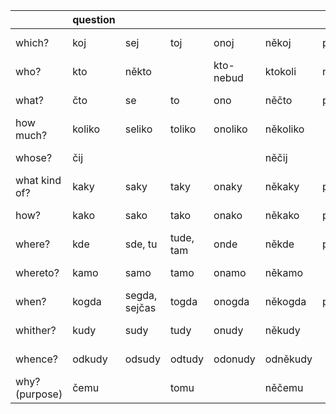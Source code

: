 |               | question    |         |         |         |          |           |                  |                |         |         |         |
| ------------- | ----------- | ------- | ------- | ------- | -------- | --------- | ---------------- | -------------- | ------- | ------- | ------- |
| which?        | koj         | sej     | toj     | onoj    | někoj    | poněkoj   | koj-nebud         | kojkoli        | nikoj   | vsaky   | iny     |
| who?          | kto         | někto   |         | kto-nebud| ktokoli  | nikto     | vsekto, vsi      | inokto         |         |         |         |
| what?         | čto         | se      | to      | ono     | něčto    | poněčto   | čto-nebud         | čtokoli        | ničto   | vsečto, vse | inočto  |
| how much?     | koliko      | seliko  | toliko  | onoliko | několiko |           | koliko-nebud      | kolikokoli     |         |         |         |
| whose?        | čij         |         |         |         | něčij    |           | čij-nebud         | čijkoli        | ničij   | vsečij   | inočij  |
| what kind of? | kaky        | saky    | taky    | onaky   | někaky   | poněkaky  | kaky-nebud        | kakykoli       | nikaky  | vsaky   | inaky   |
| how?          | kako        | sako    | tako    | onako   | někako   | poněkako  | kako-nebud        | kakokoli       | nikako  | vsako   | inako   |
| where?        | kde         | sde, tu | tude, tam | onde    | někde    | poněkde   | kde-nebud         | kdekoli        | nikde   | vesde   | inde    |
| whereto?      | kamo        | samo    | tamo    | onamo   | někamo   |           | kamo-nebud        | kamokoli       | nikamo  | vsamo   | inamo   |
| when?         | kogda       | segda, sejčas | togda | onogda  | někogda  | poněkogda | kogda-nebud       | kogdakoli      | nikogda | vsegda  | inogda  |
| whither?      | kudy        | sudy    | tudy    | onudy   | někudy   |           | kudy-nebud        | kudykoli       | nikudy  | vsudy   | inudy   |
| whence?       | odkudy      | odsudy  | odtudy  | odonudy | odněkudy |           | odkudy-nebud      | odkudykoli     | odnikudy| odvsudy | odinudy |
| why? (purpose)| čemu        |         | tomu    |         | něčemu   |          